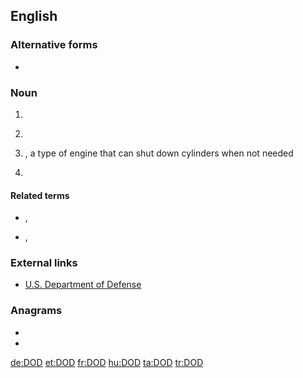 {{also|dod|DoD|död|død}}
==English==

===Alternative forms===
* {{l|en|DoD}}

===Noun===
{{en-noun|?}}

# {{initialism of|[[date|Date]] of [[death|Death]]|lang=en}}
# {{lb|en|US|military}} {{initialism of|w:Department of Defense|Department of Defense|lang=en}}
# {{lb|en|automotive}} {{initialism of|displacement-on-demand|lang=en}}, a type of engine that can shut down cylinders when not needed
# {{lb|en|printing}} {{initialism of|drop-on-demand|lang=en}}

====Related terms====
* {{sense|military}} {{l|en|DND}}, {{l|en|MOD}}
* {{sense|printing}} {{l|en|CIJ}}, {{l|en|TIJ}}

===External links===
* [http://www.defenselink.mil/ U.S. Department of Defense]

===Anagrams===
* {{l|en|DDO}}
* {{l|en|odd}}

[[de:DOD]]
[[et:DOD]]
[[fr:DOD]]
[[hu:DOD]]
[[ta:DOD]]
[[tr:DOD]]